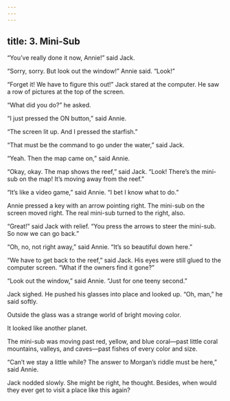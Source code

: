 ```yaml
---
---
---
```

title: 3. Mini-Sub
---




“You’ve really done it now, Annie!” said Jack.

“Sorry, sorry. But look out the window!” Annie said. “Look!”

“Forget it! We have to figure this out!” Jack stared at the computer. He saw a row of pictures at the top of the screen.

“What did you do?” he asked.

“I just pressed the ON button,” said Annie.



“The screen lit up. And I pressed the starfish.”

“That must be the command to go under the water,” said Jack.

“Yeah. Then the map came on,” said Annie.

“Okay, okay. The map shows the reef,” said Jack. “Look! There’s the mini-sub on the map! It’s moving away from the reef.”

“It’s like a video game,” said Annie. “I bet I know what to do.”

Annie pressed a key with an arrow pointing right. The mini-sub on the screen moved right. The real mini-sub turned to the right, also.

“Great!” said Jack with relief. “You press the arrows to steer the mini-sub. So now we can go back.”

“Oh, no, not right away,” said Annie. “It’s so beautiful down here.”

“We have to get back to the reef,” said Jack. His eyes were still glued to the computer screen. “What if the owners find it gone?”

“Look out the window,” said Annie. “Just for one teeny second.”

Jack sighed. He pushed his glasses into place and looked up. “Oh, man,” he said softly.

Outside the glass was a strange world of bright moving color.

It looked like another planet.

The mini-sub was moving past red, yellow, and blue coral—past little coral mountains, valleys, and caves—past fishes of every color and size.

“Can’t we stay a little while? The answer to Morgan’s riddle must be here,” said Annie.

Jack nodded slowly. She might be right, he thought. Besides, when would they ever get to visit a place like this again?